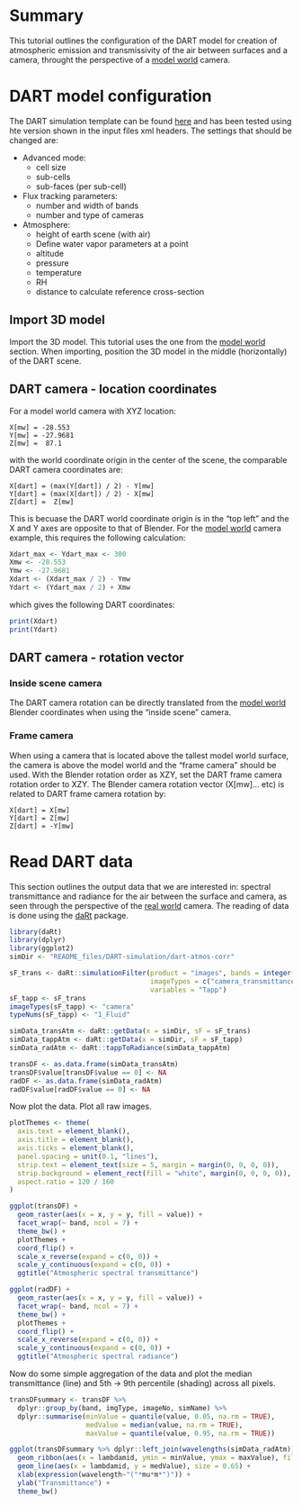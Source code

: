 # Summary 

This tutorial outlines the configuration of the DART model for creation of atmospheric emission and transmissivity of the air between surfaces and a camera, throught the perspective of a [model world](../Model-world) camera.

# DART model configuration

The DART simulation template can be found [here](README_files/DART-simulation) and has been tested using hte version shown in the input files xml headers. The settings that should be changed are:

- Advanced mode:
    - cell size 
    - sub-cells
    - sub-faces (per sub-cell)
- Flux tracking parameters:
    - number and width of bands
    - number and type of cameras
- Atmosphere:
    - height of earth scene (with air)
    - Define water vapor parameters at a point 
    - altitude
    - pressure
    - temperature
    - RH
    - distance to calculate reference cross-section

## Import 3D model

Import the 3D model. This tutorial uses the one from the [model world](../Model-world) section. When importing, position the 3D model in the middle (horizontally) of the DART scene.

## DART camera - location coordinates

For a model world camera with XYZ location:

```
X[mw] = -28.553
Y[mw] = -27.9681
Z[mw] =  87.1
```

with the world coordinate origin in the center of the scene, the comparable DART camera coordinates are:

```
X[dart] = (max(Y[dart]) / 2) - Y[mw]
Y[dart] = (max(X[dart]) / 2) - X[mw]
Z[dart] =  Z[mw]
```
This is becuase the DART world coordinate origin is in the "top left" and the X and Y axes are opposite to that of Blender. For the [model world](../Model-world) camera example, this requires the following calculation:

``` r
Xdart_max <- Ydart_max <- 300
Xmw <- -28.553
Ymw <- -27.9681
Xdart <- (Xdart_max / 2) - Ymw
Ydart <- (Ydart_max / 2) + Xmw
```
which gives the following DART coordinates:

``` r
print(Xdart)
print(Ydart)
```

## DART camera - rotation vector

### Inside scene camera

The DART camera rotation can be directly translated from the [model world](../Model-world) Blender coordinates when using the "inside scene" camera. 

### Frame camera

When using a camera that is located above the tallest model world surface, the camera is above the model world and the "frame camera" should be used. With the Blender rotation order as XZY, set the DART frame camera rotation order to XZY. The Blender camera rotation vector (X[mw]... etc) is related to DART frame camera rotation by: 

```
X[dart] = X[mw]
Y[dart] = Z[mw]
Z[dart] = -Y[mw]
```

# Read DART data

This section outlines the output data that we are interested in: spectral transmittance and radiance for the air between the surface and camera, as seen through the perspective of the [real world](../Real-world-images) camera. The reading of data is done using the [daRt](https://github.com/willmorrison1/daRt) package.

```r
library(daRt)
library(dplyr)
library(ggplot2)
simDir <- "README_files/DART-simulation/dart-atmos-corr"

sF_trans <- daRt::simulationFilter(product = "images", bands = integer(), iters = "ITERX", 
                                   imageTypes = c("camera_transmittance"), typeNums = "",
                                   variables = "Tapp")
sF_tapp <- sF_trans
imageTypes(sF_tapp) <- "camera"
typeNums(sF_tapp) <- "1_Fluid"

simData_transAtm <- daRt::getData(x = simDir, sF = sF_trans)
simData_tappAtm <- daRt::getData(x = simDir, sF = sF_tapp)
simData_radAtm <- daRt::tappToRadiance(simData_tappAtm)

transDF <- as.data.frame(simData_transAtm)
transDF$value[transDF$value == 0] <- NA
radDF <- as.data.frame(simData_radAtm)
radDF$value[radDF$value == 0] <- NA

```

Now plot the data. Plot all raw images.
``` r

plotThemes <- theme(
  axis.text = element_blank(),
  axis.title = element_blank(),
  axis.ticks = element_blank(), 
  panel.spacing = unit(0.1, "lines"),
  strip.text = element_text(size = 5, margin = margin(0, 0, 0, 0)),
  strip.background = element_rect(fill = "white", margin(0, 0, 0, 0)),
  aspect.ratio = 120 / 160
)

ggplot(transDF) +
  geom_raster(aes(x = x, y = y, fill = value)) +
  facet_wrap(~ band, ncol = 7) +
  theme_bw() +
  plotThemes +
  coord_flip() +
  scale_x_reverse(expand = c(0, 0)) +
  scale_y_continuous(expand = c(0, 0)) +
  ggtitle("Atmospheric spectral transmittance")

ggplot(radDF) +
  geom_raster(aes(x = x, y = y, fill = value)) +
  facet_wrap(~ band, ncol = 7) +
  theme_bw() +
  plotThemes +
  coord_flip() +
  scale_x_reverse(expand = c(0, 0)) +
  scale_y_continuous(expand = c(0, 0)) +
  ggtitle("Atmospheric spectral radiance")

```

Now do some simple aggregation of the data and plot the median transmittance (line) and 5th -> 9th percentile (shading) across all pixels.
```r
transDFsummary <- transDF %>%
  dplyr::group_by(band, imgType, imageNo, simName) %>%
  dplyr::summarise(minValue = quantile(value, 0.05, na.rm = TRUE),
                   medValue = median(value, na.rm = TRUE),
                   maxValue = quantile(value, 0.95, na.rm = TRUE))

ggplot(transDFsummary %>% dplyr::left_join(wavelengths(simData_radAtm))) +
  geom_ribbon(aes(x = lambdamid, ymin = minValue, ymax = maxValue), fill = "grey") +
  geom_line(aes(x = lambdamid, y = medValue), size = 0.65) +
  xlab(expression(wavelength~"("*mu*m*")")) +
  ylab("Transmittance") + 
  theme_bw()

```

